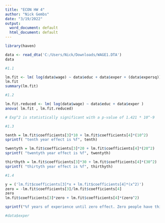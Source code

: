 ```yaml
---
title: "ECON HW 4"
author: "Nick Gembs"
date: "3/19/2022"
output:
  word_document: default
  html_document: default
---
```



```r
library(haven)

data <- read_dta('C:/Users/Nick/Downloads/WAGE1.DTA')
data

```

```r
#1.1

lm.fit <- lm( log(data$wage) ~ data$educ + data$exper + (data$expersq))
lm.fit
summary(lm.fit)

```

```r
#1.2

lm.fit.reduced <- lm( log(data$wage) ~ data$educ + data$exper )
anova( lm.fit , lm.fit.reduced)

# Exp^2 is statistically significant with a p-value of 1.421 * 10^-9

```

```r
#1.3

tenth = lm.fit$coefficients[3]*10 + lm.fit$coefficients[4]*(10^2)
sprintf( "tenth year effect is %f", tenth)

twentyth = lm.fit$coefficients[3]*20 + lm.fit$coefficients[4]*(20^2)
sprintf( "twentyth year effect is %f", twentyth)

thirthyth = lm.fit$coefficients[3]*30 + lm.fit$coefficients[4]*(30^2)
sprintf( "thirtyth year effect is %f", thirthyth)

```

```r
#1.4

y = ('lm.fit$coefficients[3]*x + lm.fit$coefficients[4]*(x^2)')
zero = -lm.fit$coefficients[3]/lm.fit$coefficients[4]
zero
lm.fit$coefficients[3]*zero + lm.fit$coefficients[4]*(zero^2)

sprintf("%f years of experience until zero effect. Zero people have this much work experience.", zero)

#data$exper

```

